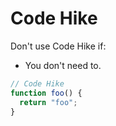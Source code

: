 # Code Hike

Don't use Code Hike if:

- You don't need to.

```js foo.js
// Code Hike
function foo() {
  return "foo";
}
```
